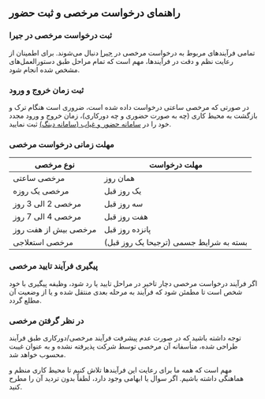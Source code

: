 ## راهنمای درخواست مرخصی و ثبت حضور

### ثبت درخواست مرخصی در جیرا

تمامی فرآیندهای مربوط به درخواست مرخصی در [جیرا](لینک-صفحه) دنبال می‌شوند. برای اطمینان از رعایت نظم و دقت در فرآیندها، مهم است که تمام مراحل طبق دستورالعمل‌های مشخص شده انجام شود.

### ثبت زمان خروج و ورود

در صورتی که مرخصی ساعتی درخواست داده شده است، ضروری است هنگام ترک و بازگشت به محیط کاری (چه به صورت حضوری و چه دورکاری)، زمان خروج و ورود مجدد خود را در [سامانه حضور و غیاب (سامانه دینگ)](لینک-سامانه) ثبت نمایید.

### مهلت زمانی درخواست مرخصی

| نوع مرخصی            | مهلت درخواست                           |
|----------------------|----------------------------------------|
| مرخصی ساعتی          | همان روز                               |
| مرخصی یک روزه        | یک روز قبل                             |
| مرخصی 2 الی 3 روز    | سه روز قبل                             |
| مرخصی 4 الی 7 روز    | هفت روز قبل                            |
| مرخصی بیش از هفت روز | پانزده روز قبل                         |
| مرخصی استعلاجی       | بسته به شرایط جسمی (ترجیحا یک روز قبل) |

### پیگیری فرآیند تایید مرخصی

اگر فرآیند درخواست مرخصی دچار تاخیر در مراحل تایید یا رد شود، وظیفه پیگیری با خود شخص است تا مطمئن شود که فرآیند به مرحله بعدی منتقل شده و یا از وضعیت آن مطلع گردد.

### در نظر گرفتن مرخصی

توجه داشته باشید که در صورت عدم پیشرفت فرآیند مرخصی/دورکاری طبق فرآیند طراحی شده، متأسفانه آن مرخصی توسط شرکت پذیرفته نشده و به عنوان غیبت محسوب خواهد شد.

مهم است که همه ما برای رعایت این فرآیندها تلاش کنیم تا محیط کاری منظم و هماهنگی داشته باشیم. اگر سوال یا ابهامی وجود دارد، لطفاً بدون تردید آن را مطرح کنید.
